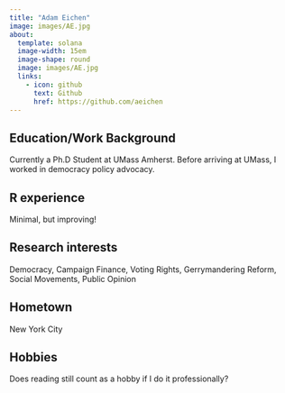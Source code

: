 ```yaml
---
title: "Adam Eichen"
image: images/AE.jpg
about:
  template: solana
  image-width: 15em
  image-shape: round
  image: images/AE.jpg
  links:
    - icon: github
      text: Github
      href: https://github.com/aeichen
---
```


## Education/Work Background
Currently a Ph.D Student at UMass Amherst. Before arriving at UMass, I worked in democracy policy advocacy.

## R experience
Minimal, but improving!

## Research interests
Democracy, Campaign Finance, Voting Rights, Gerrymandering Reform, Social Movements, Public Opinion

## Hometown
New York City

## Hobbies
Does reading still count as a hobby if I do it professionally?
